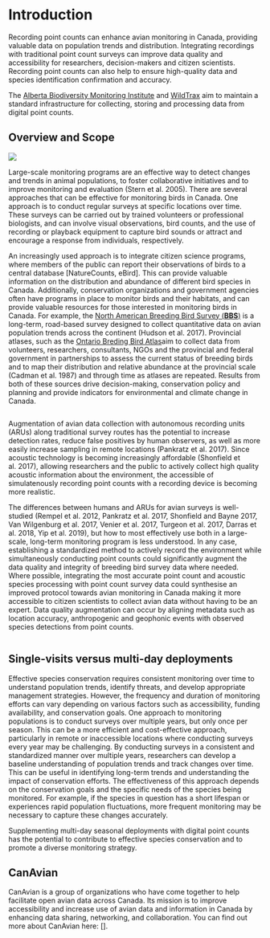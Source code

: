 # Introduction

Recording point counts can enhance avian monitoring in Canada, providing valuable data on population trends and distribution. Integrating recordings with traditional point count surveys can improve data quality and accessibility for researchers, decision-makers and citizen scientists. Recording point counts can also help to ensure high-quality data and species identification confirmation and accuracy.

The [Alberta Biodiversity Monitoring Institute](htttps://abmi.ca) and [WildTrax](https://wildtrax.ca) aim to maintain a standard infrastructure for collecting, storing and processing data from digital point counts.

## Overview and Scope

![](./images/arus.png)

Large-scale monitoring programs are an effective way to detect changes and trends in animal populations, to foster collaborative initiatives and to improve monitoring and evaluation (Stern et al. 2005). There are several approaches that can be effective for monitoring birds in Canada. One approach is to conduct regular surveys at specific locations over time. These surveys can be carried out by trained volunteers or professional biologists, and can involve visual observations, bird counts, and the use of recording or playback equipment to capture bird sounds or attract and encourage a response from individuals, respectively. 

An increasingly used approach is to integrate citizen science programs, where members of the public can report their observations of birds to a central database [NatureCounts, eBird]. This can provide valuable information on the distribution and abundance of different bird species in Canada. Additionally, conservation organizations and government agencies often have programs in place to monitor birds and their habitats, and can provide valuable resources for those interested in monitoring birds in Canada. For example, the [North American Breeding Bird Survey (**BBS**)]() is a long-term, road-based survey designed to collect quantitative data on avian population trends across the continent (Hudson et al. 2017). Provincial atlases, such as the [Ontario Breding Bird Atlas]()aim to collect data from volunteers, researchers, consultants, NGOs and the provincial and federal government in partnerships to assess the current status of breeding birds and to map their distribution and relative abundance at the provincial scale (Cadman et al. 1987) and through time as atlases are repeated. Results from both of these sources drive decision-making, conservation policy and planning and provide indicators for environmental and climate change in Canada.

![]()

Augmentation of avian data collection with autonomous recording units (ARUs) along traditional survey routes has the potential to increase detection rates, reduce false positives by human observers, as well as more easily increase sampling in remote locations (Pankratz et al. 2017). Since acoustic technology is becoming increasingly affordable (Shonfield et al. 2017), allowing researchers and the public to actively collect high quality acoustic information about the environment, the accessible of simulatenously recording point counts with a recording device is becoming more realistic. 

The differences between humans and ARUs for avian surveys is well-studied (Rempel et al. 2012, Pankratz et al. 2017, Shonfield and Bayne 2017, Van Wilgenburg et al. 2017, Venier et al. 2017, Turgeon et al. 2017, Darras et al. 2018, Yip et al. 2019), but how to most effectively use both in a large-scale, long-term monitoring program is less understood. In any case, establishing a standardized method to actively record the environment while simultaneously conducting point counts could significantly augment the data quality and integrity of breeding bird survey data where needed. Where possible, integrating the most accurate point count and acoustic species processing with point count survey data could synthesise an improved protocol towards avian monitoring in Canada making it more accessible to citizen scientists to collect avian data without having to be an expert. Data quality augmentation can occur by aligning metadata such as location accuracy, anthropogenic and geophonic events with observed species detections from point counts.

![]()

## Single-visits versus multi-day deployments

Effective species conservation requires consistent monitoring over time to understand population trends, identify threats, and develop appropriate management strategies. However, the frequency and duration of monitoring efforts can vary depending on various factors such as accessibility, funding availability, and conservation goals. One approach to monitoring populations is to conduct surveys over multiple years, but only once per season. This can be a more efficient and cost-effective approach, particularly in remote or inaccessible locations where conducting surveys every year may be challenging. By conducting surveys in a consistent and standardized manner over multiple years, researchers can develop a baseline understanding of population trends and track changes over time. This can be useful in identifying long-term trends and understanding the impact of conservation efforts. The effectiveness of this approach depends on the conservation goals and the specific needs of the species being monitored. For example, if the species in question has a short lifespan or experiences rapid population fluctuations, more frequent monitoring may be necessary to capture these changes accurately. 

Supplementing multi-day seasonal deployments with digital point counts has the potential to contribute to effective species conservation and to promote a diverse monitoring strategy. 


## CanAvian

CanAvian is a group of organizations who have come together to help facilitate open avian data across Canada. Its mission is to improve accessibility and increase use of avian data and information in Canada by enhancing data sharing, networking, and collaboration. You can find out more about CanAvian here: [].


